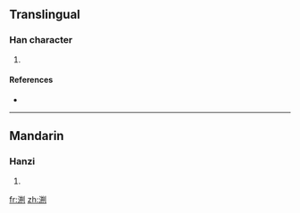 ==Translingual==

===Han character===
{{Han char|rn=85|rad=水|as=08|sn=11|four=|canj=水廿廿弓 (ETTN)}}

# {{defn|Han|sort=水08}}

====References====
* {{Han ref|kx=0633.371|dkj=17743|hdz=31660.041|uh=6E06|ud=28166}}

----

==Mandarin==

===Hanzi===
{{cmn-hanzi|pin=[[dié]] ([[die2]]), [[yuān]] ([[yuan1]])|wg=tieh<sup>2</sup>, yüan<sup>1</sup>}}

# {{defn|Mandarin|sort=水08}}

[[fr:渆]]
[[zh:渆]]
